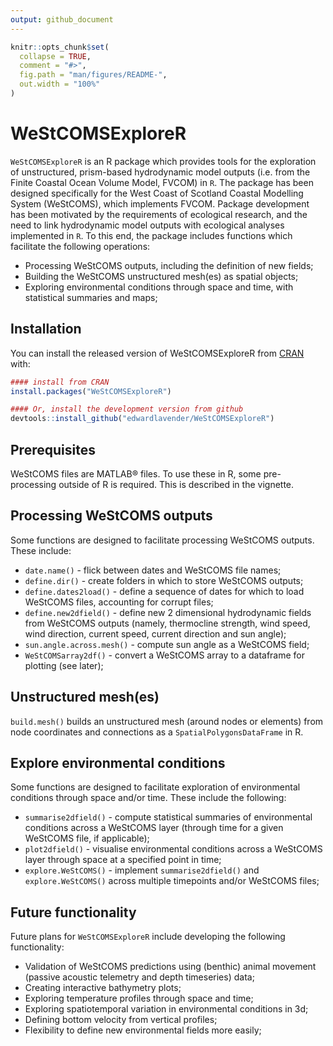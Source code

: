 ```yaml
---
output: github_document
---
```


<!-- README.md is generated from README.Rmd. Please edit that file -->

```r
knitr::opts_chunk$set(
  collapse = TRUE,
  comment = "#>",
  fig.path = "man/figures/README-",
  out.width = "100%"
)
```

# WeStCOMSExploreR

<!-- badges: start -->
<!-- badges: end -->

`WeStCOMSExploreR` is an R package which provides tools for the exploration of unstructured, prism-based hydrodynamic model outputs (i.e. from the Finite Coastal Ocean Volume Model, FVCOM) in `R`. The package has been designed specifically for the West Coast of Scotland Coastal Modelling System (WeStCOMS), which implements FVCOM. Package development has been motivated by the requirements of ecological research, and the need to link hydrodynamic model outputs with ecological analyses implemented in `R`. To this end, the package includes functions which facilitate the following operations: 

* Processing WeStCOMS outputs, including the definition of new fields;
* Building the WeStCOMS unstructured mesh(es) as spatial objects; 
* Exploring environmental conditions through space and time, with statistical summaries and maps; 

## Installation

You can install the released version of WeStCOMSExploreR from [CRAN](https://CRAN.R-project.org) with:

``` r
#### install from CRAN
install.packages("WeStCOMSExploreR")
```

```r
#### Or, install the development version from github
devtools::install_github("edwardlavender/WeStCOMSExploreR")
```

## Prerequisites 

WeStCOMS files are MATLAB® files. To use these in R, some pre-processing outside of R is required. This is described in the vignette. 

## Processing WeStCOMS outputs  

Some functions are designed to facilitate processing WeStCOMS outputs. These include: 

* `date.name()` - flick between dates and WeStCOMS file names;
* `define.dir()` - create folders in which to store WeStCOMS outputs;
* `define.dates2load()` - define a sequence of dates for which to load WeStCOMS files, accounting for corrupt files;
* `define.new2dfield()` - define new 2 dimensional hydrodynamic fields from WeStCOMS outputs (namely, thermocline strength, wind speed, wind direction, current speed, current direction and sun angle);
* `sun.angle.across.mesh()` - compute sun angle as a WeStCOMS field;
* `WeStCOMSarray2df()` - convert a WeStCOMS array to a dataframe for plotting (see later); 

## Unstructured mesh(es)

`build.mesh()` builds an unstructured mesh (around nodes or elements) from node coordinates and connections as a `SpatialPolygonsDataFrame` in R.

## Explore environmental conditions

Some functions are designed to facilitate exploration of environmental conditions through space and/or time. These include the following: 

* `summarise2dfield()` - compute statistical summaries of environmental conditions across a WeStCOMS layer (through time for a given WeStCOMS file, if applicable); 
* `plot2dfield()` - visualise environmental conditions across a WeStCOMS layer through space at a specified point in time; 
* `explore.WeStCOMS()` - implement `summarise2dfield()` and `explore.WeStCOMS()` across multiple timepoints and/or WeStCOMS files; 

## Future functionality 

Future plans for `WeStCOMSExploreR` include developing the following functionality: 

* Validation of WeStCOMS predictions using (benthic) animal movement (passive acoustic telemetry and depth timeseries) data;
* Creating interactive bathymetry plots;
* Exploring temperature profiles through space and time;
* Exploring spatiotemporal variation in environmental conditions in 3d;
* Defining bottom velocity from vertical profiles;
* Flexibility to define new environmental fields more easily;
